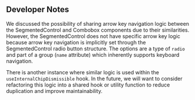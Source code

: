 ## Developer Notes

We discussed the possibility of sharing arrow key navigation logic between the
SegmentedControl and Combobox components due to their similarities. However, the
SegmentedControl does not have specific arrow key logic because arrow key
navigation is implicitly set through the SegmentedControl radio button
structure. The options are a type of `radio` and part of a group (`name`
attribute) which inherently supports keyboard navigation.

There is another instance where similar logic is used within the
`useInternalChipDismissible` hook. In the future, we will want to consider
refactoring this logic into a shared hook or utility function to reduce
duplication and improve maintainability.
